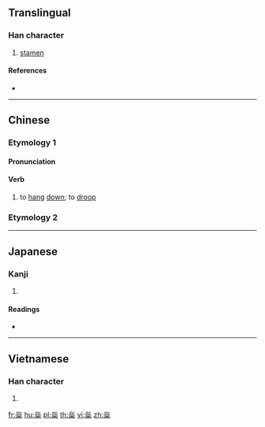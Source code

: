 {{character info/new}}
==Translingual==

===Han character===
{{Han char|rn=75|rad=木|as=12|sn=16|four=33904|canj=PPPD|ids=⿱惢木}}

# [[stamen]]

====References====
* {{Han ref|kx=0554.150|dkj=15569|dj=0943.060|hdz=21296.090|uh=6A64|ud=27236|bh=E9D0|bd=59856}}

----

==Chinese==
{{zh-forms}}

===Etymology 1===

====Pronunciation====
{{zh-pron
|m=ruǐ
|c=jeoi5
|mc=
|oc=
|ma=
|cat=v
}}

====Verb====
{{zh-verb}}

# to [[hang]] [[down]]; to [[droop]]

===Etymology 2===
{{zh-see|蕊|v}}

----

==Japanese==

===Kanji===
{{ja-kanji|grade=|rs=木12}}

# {{defn|lang=ja|sort=木12}}

====Readings====
* {{ja-readings|on=[[ずい]] (zui), [[に]] (ni)|kun=[[たれる]] (tareru)}}

----

==Vietnamese==

===Han character===
{{vi-readings|rs=木12| hanviet = [[nhuỵ]], [[nhị]]}}

# {{defn|lang=vi|sort=木12}}

[[fr:橤]]
[[hu:橤]]
[[pl:橤]]
[[th:橤]]
[[vi:橤]]
[[zh:橤]]